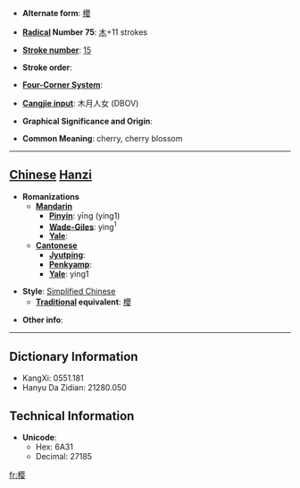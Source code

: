 * '''Alternate form''': [[櫻]]

* '''[[Wiktionary:Chinese radical index| Radical]] Number 75''': [[Wiktionary:Chinese radical index 木|木]]+11 strokes

* '''[[Wiktionary:Chinese total strokes index|Stroke number]]''': [[Wiktionary:Chinese total strokes index 15|15]]

* '''Stroke order''': 

* '''[[Wiktionary:Chinese four corner index|Four-Corner System]]''': 

* '''[[Wiktionary:Chinese Cangjie index|Cangjie input]]''': 木月人女 (DBOV)

* '''Graphical Significance and Origin''': 

* '''Common Meaning''': cherry, cherry blossom

----

== [[Chinese]] [[Hanzi]] ==

* '''Romanizations'''
** '''[[Mandarin]]'''
*** '''[[Pinyin]]''': yīng (ying1)
*** '''[[Wade-Giles]]''': ying<sup>1</sup>
*** '''[[Yale]]''': 
** '''[[Cantonese]]'''
*** '''[[Jyutping]]''':
*** '''[[Penkyamp]]''': 
*** '''[[Yale]]''': ying1

* '''Style''': [[Simplified Chinese]] 
** '''[[Traditional Chinese|Traditional]] equivalent''': [[櫻]]

* '''Other info''': 

----

== Dictionary Information ==

* KangXi: 0551.181
* Hanyu Da Zidian: 21280.050

== Technical Information ==

* '''Unicode''':
** Hex: 6A31
** Decimal: 27185

[[fr:樱]]